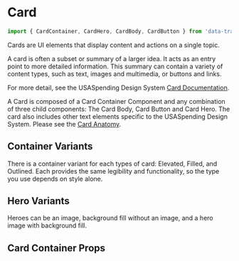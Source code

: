 
<Meta of={CardStories} />


# Card
```javascript
import { CardContainer, CardHero, CardBody, CardButton } from 'data-transparency-ui';
```
Cards are UI elements that display content and actions on a single topic.

A card is often a subset or summary of a larger idea. It acts as an entry point to more detailed information. This summary can contain a variety of content types, such as text, images and multimedia, or buttons and links.


For more detail, see the USASpending Design System [Card Documentation](https://figma-gov.com/design/Kg3hJpzFI0XRXY5Irk8e57/USAS-%E2%80%93-Design-System?node-id=0-13720&t=VaRLbNN7sYCgvoio-0).

A Card is composed of a Card Container Component and any combination of three child components: The Card Body, Card Button and Card Hero.  The card also includes other text elements specific to the USASpending Design System.  Please see the [Card Anatomy](https://figma-gov.com/design/Kg3hJpzFI0XRXY5Irk8e57/USAS-%E2%80%93-Design-System?node-id=0-13782&t=1H4iNeFxLWbyMEO9-4).

## Container Variants
There is a container variant for each types of card: Elevated, Filled, and Outlined.  Each provides the same legibility and functionality, so the type you use depends on style alone.
<Canvas of={CardStories.Fill} />
<Canvas of={CardStories.Elevated} />
<Canvas of={CardStories.Outline} />
<Canvas of={CardStories.WithCardButton} />

## Hero Variants
Heroes can be an image, background fill without an image, and a hero image with background fill.
<Canvas of={CardStories.HeroWithImage} />
<Canvas of={CardStories.HeroWithBarFill} />
<Canvas of={CardStories.HeroFillWithImage} />

## Card Container Props
<Controls of={CardStories.Default} />


